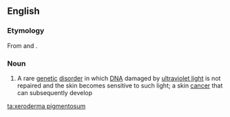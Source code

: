 ==English==

===Etymology===
From {{etyl|grc|en}} {{term|ξηρός||dry|tr=ksēros|lang=grc|sc=polytonic}} {{term|δέρμα||skin|tr=derma|lang=grc|sc=polytonic}} and {{etyl|la|en}} {{term|pigmentosus|pigmentōsus|pigmented, stained|lang=la}}.
{{attention|grc}}

===Noun===
{{wikipedia}}
{{en-noun|sg=[[xeroderma]] [[pigmentosum]]|-}}

# {{medicine}} A rare [[genetic]] [[disorder]] in which [[DNA]] damaged by [[ultraviolet light]] is not repaired and the skin becomes sensitive to such light; a skin [[cancer]] that can subsequently develop

[[ta:xeroderma pigmentosum]]